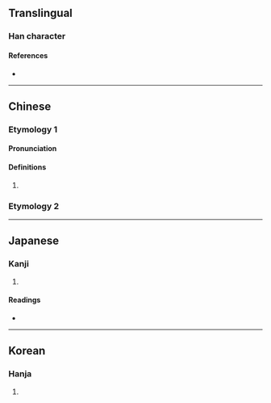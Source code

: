 {{character info}}
==Translingual==

===Han character===
{{Han char|rn=85|rad=水|as=12|sn=15|four=31186|canj=EMMC|ids=⿰氵項}}

====References====
* {{Han ref|kx=0652.080|dkj=18336|dj=1062.100|hdz=31735.010|uh=6F92|ud=28562|bh=E5FE|bd=58878}}

----

==Chinese==
{{zh-forms|s=𭱊}}

===Etymology 1===
====Pronunciation====
{{zh-pron
|m=hòng
|c=hung6
|mc=y
|oc=y
|ma=
|cat=a
}}

====Definitions====
{{zh-hanzi}}

# {{zh-only|澒洞|[[pervasive]], [[vast]]}}

===Etymology 2===
{{zh-see|汞|v}}

----

==Japanese==

===Kanji===
{{ja-kanji|grade=|rs=水12}}

# {{rfdef|ja|sort=水12}}

====Readings====
* {{ja-readings|on=こう,く,ぐ|kun=}}

----

==Korean==

===Hanja===
{{ko-hanja|hangeul=홍|eumhun=|rv=hong|mr=hong|y=hong}}

# {{rfdef|ko|sort=水12}}